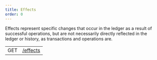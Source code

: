 ```yaml
---
title: Effects
order: 0
---
```



Effects represent specific changes that occur in the ledger as a result of successful operations, but are not necessarily directly reflected in the ledger or history, as transactions and operations are.

<EndpointsTable title="Endpoints">

|     |                                         |
| --- | --------------------------------------- |
| GET | [/effects](../list-all-effects.api.mdx) |

</EndpointsTable>
